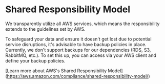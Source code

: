 
# Shared Responsibility Model
We transparently utilize all AWS services, which means the responsibility extends to the guidelines set by AWS.

To safeguard your data and ensure it doesn't get lost due to potential service disruptions, it's advisable to have backup policies in place. Currently, we don't support backups for our dependencies (RDS, S3, RabbitMQ, etc.). To set this up, you can access via your AWS client and define your backup policies.

[Learn more about AWS's Shared Responsibility Model]
(https://aws.amazon.com/compliance/shared-responsibility-model/)<FiExternalLink />